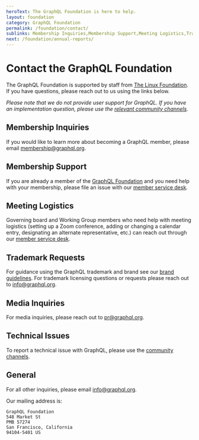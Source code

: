 ```yaml
---
heroText: The GraphQL Foundation is here to help.
layout: foundation
category: GraphQL Foundation
permalink: /foundation/contact/
sublinks: Membership Inquiries,Membership Support,Meeting Logistics,Trademark Requests,Media Inquries,Technical Issues,General
next: /foundation/annual-reports/
---
```


# Contact the GraphQL Foundation

The GraphQL Foundation is supported by staff from [The Linux Foundation](https://linuxfoundation.org). If you have questions, please reach out to us using the links below.

_Please note that we do not provide user support for GraphQL. If you have an implementation question,
please use the [relevant community channels](/community/)._

## Membership Inquiries

If you would like to learn more about becoming a GraphQL member, please email
[membership@graphql.org](mailto:membership@graphql.org).

## Membership Support

If you are already a member of the [GraphQL Foundation](/foundation/) and you need help with your membership, please file an issue with our [member service desk](https://members.graphql.org).

## Meeting Logistics

Governing board and Working Group members who need help with meeting logistics (setting up a Zoom conference, adding or changing a calendar entry, designating an alternate representative, etc.) can reach out through our [member service desk](https://members.graphql.org).

## Trademark Requests

For guidance using the GraphQL trademark and brand see our [brand guidelines](/brand). For trademark licensing questions or requests please reach out to [info@graphql.org](mailto:info@graphql.org?subject=Trademark%20Request).

## Media Inquiries

For media inquiries, please reach out to [pr@graphql.org](mailto:pr@graphql.org).

## Technical Issues

To report a technical issue with GraphQL, please use the [community channels](/community/).

## General

For all other inquiries, please email [info@graphql.org](mailto:info@graphql.org).

Our mailing address is:

```text copy
GraphQL Foundation
548 Market St
PMB 57274
San Francisco, California
94104-5401 US
```
